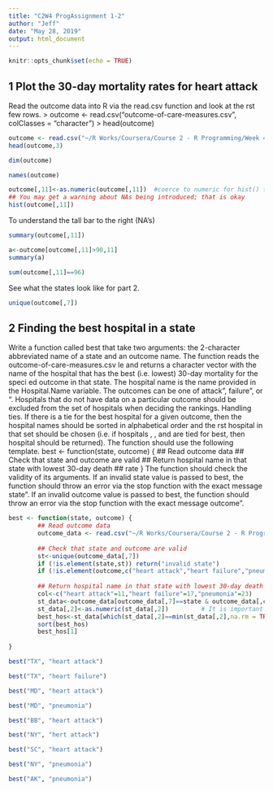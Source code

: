 ---
title: "C2W4 ProgAssignment 1-2"
author: "Jeff"
date: "May 28, 2019"
output: html_document
---

```{r setup, include=FALSE}
knitr::opts_chunk$set(echo = TRUE)
```

## 1 Plot the 30-day mortality rates for heart attack
Read the outcome data into R via the read.csv function and look at the rst few rows.
> outcome <- read.csv("outcome-of-care-measures.csv", colClasses = "character")
> head(outcome)

```{r}
outcome <- read.csv("~/R Works/Coursera/Course 2 - R Programming/Week 4/data/outcome-of-care-measures.csv", colClasses = "character") #is it necessory to read all col's as character?
head(outcome,3)
```
```{r}
dim(outcome)
```
```{r}
names(outcome)
```

```{r}
outcome[,11]<-as.numeric(outcome[,11])  #coerce to numeric for hist() to work
## You may get a warning about NAs being introduced; that is okay
hist(outcome[,11])
```

To understand the tall bar to the right (NA's)
```{r}
summary(outcome[,11])
```
```{r}
a<-outcome[outcome[,11]>90,11]
summary(a)
```

```{r}
sum(outcome[,11]==96)
```

See what the states look like for part 2.
```{r}
unique(outcome[,7])
```
## 2 Finding the best hospital in a state

Write a function called best that take two arguments: the 2-character abbreviated name of a state and an
outcome name. The function reads the outcome-of-care-measures.csv le and returns a character vector
with the name of the hospital that has the best (i.e. lowest) 30-day mortality for the speci ed outcome
in that state. The hospital name is the name provided in the Hospital.Name variable. The outcomes can
be one of \heart attack", \heart failure", or \pneumonia". Hospitals that do not have data on a particular
outcome should be excluded from the set of hospitals when deciding the rankings.
Handling ties. If there is a tie for the best hospital for a given outcome, then the hospital names should
be sorted in alphabetical order and the rst hospital in that set should be chosen (i.e. if hospitals \b", \c",
and \f" are tied for best, then hospital \b" should be returned).
The function should use the following template.
best <- function(state, outcome) {
## Read outcome data
## Check that state and outcome are valid
## Return hospital name in that state with lowest 30-day death
## rate
}
The function should check the validity of its arguments. If an invalid state value is passed to best, the
function should throw an error via the stop function with the exact message \invalid state". If an invalid
outcome value is passed to best, the function should throw an error via the stop function with the exact
message \invalid outcome".

```{r}
best <- function(state, outcome) {
        ## Read outcome data
        outcome_data <- read.csv("~/R Works/Coursera/Course 2 - R Programming/Week 4/data/outcome-of-care-measures.csv", colClasses = "character") 
        
        ## Check that state and outcome are valid
        st<-unique(outcome_data[,7])
        if (!is.element(state,st)) return("invalid state")
        if (!is.element(outcome,c("heart attack","heart failure","pneumonia"))) return("invalid outcome")
        
        ## Return hospital name in that state with lowest 30-day death rate
        col<-c("heart attack"=11,"heart failure"=17,"pneumonia"=23)
        st_data<-outcome_data[outcome_data[,7]==state & outcome_data[,col[outcome]]!="Not Available",c(2,col[outcome])]
        st_data[,2]<-as.numeric(st_data[,2])         # It is important to convert to numeric here.          
        best_hos<-st_data[which(st_data[,2]==min(st_data[,2],na.rm = TRUE)),1]
        sort(best_hos)
        best_hos[1]
        
}

best("TX", "heart attack")

```

```{r}
best("TX", "heart failure")
```

```{r}
best("MD", "heart attack")
```

```{r}
best("MD", "pneumonia")
```

```{r}
best("BB", "heart attack")
```

```{r}
best("NY", "hert attack")
```

```{r}
best("SC", "heart attack")
```
```{r}
best("NY", "pneumonia")
```


```{r}
best("AK", "pneumonia")
```
